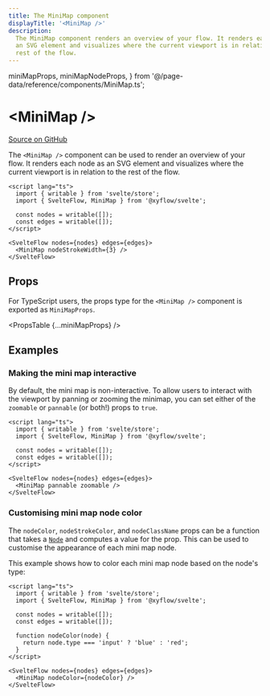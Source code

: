 ```yaml
---
title: The MiniMap component
displayTitle: '<MiniMap />'
description:
  The MiniMap component renders an overview of your flow. It renders each node as
  an SVG element and visualizes where the current viewport is in relation to the
  rest of the flow.
---
```


  miniMapProps,
  miniMapNodeProps,
} from '@/page-data/reference/components/MiniMap.ts';

# &lt;MiniMap />

[Source on GitHub](https://github.com/wbkd/react-flow/blob/78169c992bf95a5dbc9bccbdc2a07725a307e2c3/packages/svelte/src/lib/plugins/Minimap/Minimap.svelte)

The `<MiniMap />` component can be used to render an overview of your flow. It
renders each node as an SVG element and visualizes where the current viewport is
in relation to the rest of the flow.

```svelte
<script lang="ts">
  import { writable } from 'svelte/store';
  import { SvelteFlow, MiniMap } from '@xyflow/svelte';

  const nodes = writable([]);
  const edges = writable([]);
</script>

<SvelteFlow nodes={nodes} edges={edges}>
  <MiniMap nodeStrokeWidth={3} />
</SvelteFlow>
```

## Props

For TypeScript users, the props type for the `<MiniMap />` component is exported
as `MiniMapProps`.

<PropsTable {...miniMapProps} />

## Examples

### Making the mini map interactive

By default, the mini map is non-interactive. To allow users to interact with the
viewport by panning or zooming the minimap, you can set either of the `zoomable`
or `pannable` (or both!) props to `true`.

```svelte
<script lang="ts">
  import { writable } from 'svelte/store';
  import { SvelteFlow, MiniMap } from '@xyflow/svelte';

  const nodes = writable([]);
  const edges = writable([]);
</script>

<SvelteFlow nodes={nodes} edges={edges}>
  <MiniMap pannable zoomable />
</SvelteFlow>
```

### Customising mini map node color

The `nodeColor`, `nodeStrokeColor`, and `nodeClassName` props can be a function
that takes a [`Node`](/api-reference/types/node) and computes a value for the prop. This can
be used to customise the appearance of each mini map node.

This example shows how to color each mini map node based on the node's type:

```svelte
<script lang="ts">
  import { writable } from 'svelte/store';
  import { SvelteFlow, MiniMap } from '@xyflow/svelte';

  const nodes = writable([]);
  const edges = writable([]);

  function nodeColor(node) {
    return node.type === 'input' ? 'blue' : 'red';
  }
</script>

<SvelteFlow nodes={nodes} edges={edges}>
  <MiniMap nodeColor={nodeColor} />
</SvelteFlow>
```
